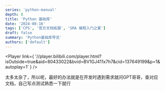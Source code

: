 ```yaml
---
series: 'python-manual'
depth: 8
title: 'Python 基础库'
date: '2024-08-16'
tags: ['CPS', '官方文档拓展', 'SRA 编程入门之夏']
draft: false
summary: 'Python基础库导览'
authors: ['default']
---
```


<Player
  link={
    '//player.bilibili.com/player.html?isOutside=true&aid=80433022&bvid=BV1GJ411x7h7&cid=137649199&p=1&autoplay=1'
  }
/>

太多太杂了，所以呢，最好的办法就是在开发时遇到需求就问GPT哥哥，查对应文档，自己写点测试熟悉一下就行
